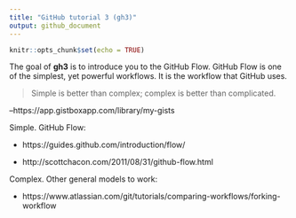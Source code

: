 ```yaml
---
title: "GitHub tutorial 3 (gh3)"
output: github_document
---
```


```r
knitr::opts_chunk$set(echo = TRUE)
```

The goal of __gh3__ is to introduce you to the GitHub Flow. GitHub Flow is one of the simplest, yet powerful workflows. It is the workflow that GitHub uses.

> Simple is better than complex; complex is better than complicated.

--https://app.gistboxapp.com/library/my-gists

Simple. GitHub Flow: 

- https://guides.github.com/introduction/flow/

- http://scottchacon.com/2011/08/31/github-flow.html

Complex. Other general models to work:

- https://www.atlassian.com/git/tutorials/comparing-workflows/forking-workflow
